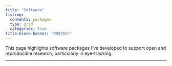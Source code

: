 ```yaml
---
title: "Software"
listing: 
  contents: packages
  type: grid
  categories: true
title-block-banner: "#007ACC"
---
```


This page highlights software packages I’ve developed to support open and reproducible research, particularly in eye-tracking.

------------------------------------------------------------------------
